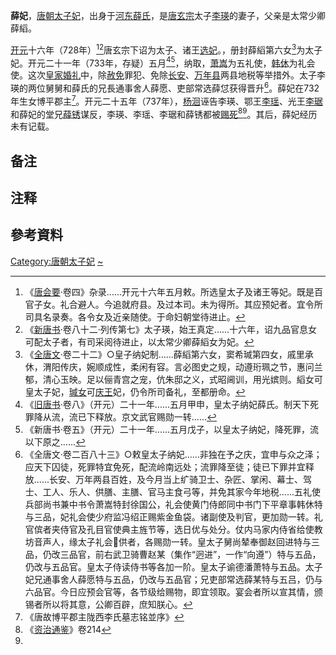 {{東亞女性歷史人物
|名稱 =薛妃
|身份 =唐朝太子妃
|國家 =中国唐朝
|屆數 =
|最高職務 =
|前任 = 
|繼任 = 
|畫像=
|說明=
|姓=薛
|名=
|姓名=
|字=
|官職 =
|封爵 =
|职业 =
|位號=
|位階
|御稱號 =<!--日本皇族之稱號-->
|宮號1 =<!--日本皇族之宮號-->
|宮號2 =<!--朝鮮王族之宮號-->
|封地 =
|神號 =
|尊號 =
|族裔 = 
|旗籍 =<!--清朝旗人專用-->
|氏族 =
|府邸 =
|世系 = 
|初名 =
|乳名 =<!--日本、朝鮮、琉球以外人物用-->
|幼名 =<!--日本人用-->
|兒名 =<!--朝鮮人用-->
|童名 =<!--琉球人用-->
|小字=
|號=
|法號=
|院號=
|其他名號=
|出生年=
|出生地=
|婚年=733年（存疑{{efn|name=a1}}）
|逝世年=
|逝世地=
|諡號=
|墳墓=
|父親=薛縚
|嫡母=
|母親=
|夫=[[李瑛_(唐朝)|李瑛]]
|婚姻名份=太子妃
|夫之父=[[唐玄宗|李隆基]]
|夫之母=[[赵丽妃|赵丽妃]]
|夫之嫡母=[[王皇后_(唐玄宗)|王皇后]]
|兄弟=哥哥 薛崇一<br>哥哥 薛愿<br>哥哥 薛怤
|姊妹=
|嫡兄弟=
|嫡姊妹=
|庶兄弟=
|庶姊妹=
|同胞兄弟=
|同胞姊妹=
|異母兄弟=
|異母姊妹=
|異父兄弟=
|異父姊妹=
|繼兄弟=
|繼姊妹=
|子=
|女=博平郡主
|養子=
|養女=
|繼女=
|其他親屬 =堂兄{{efn|name=a2|1=《新唐书<ref name="a1">《[[新唐书|新唐书]]·列传第七·十一宗诸子》太子瑛，始王真定，进王郢……二十五年， 洄复构瑛、瑶、琚与妃之兄薛锈异谋……太子瑛、鄂王瑶、光王琚同恶均罪，并废为庶人；锈赐死。瑛、瑶、琚寻遇害，天 下冤之</ref>》称“妃之兄薛锈”，两人实为堂兄妹，祖父为薛瑊。}} [[薛锈|薛锈]]<br>外孫 王𨙸<br>外孫 王鄅
|經歷 = 
|著作 =
|注釋=
}}
'''薛妃'''，[[唐朝|唐朝]][[太子妃|太子妃]]，出身于[[河东薛氏|河东薛氏]]，是[[唐玄宗|唐玄宗]]太子[[李瑛_(唐朝)|李瑛]]的妻子，父亲是太常少卿薛縚。

[[开元|开元]]十六年（728年）<ref>《[[唐会要|唐会要]]·卷四》杂录......开元十六年五月敕。所选皇太子及诸王等妃。既是百官子女。礼合避人。今追就府县。及过本司。未为得所。其应预妃者。宜令所司具名录奏。各令女及近亲随使。于命妇朝堂待进止。</ref><ref>《[[新唐书|新唐书]]·卷八十二·列传第七》太子瑛，始王真定......十六年，诏九品官息女可配太子者，有司采阅待进止，以太常少卿薛縚女为妃。</ref>唐玄宗下诏为太子、诸王[[选妃|选妃]]。{{来源请求|开元十九年（731年）}}，册封薛縚第六女<ref>《[[全唐文|全唐文]]·卷二十二》○皇子纳妃制......薛縚第六女，窦希瑊第四女，戚里承休，渭阳传庆，婉顺成性，柔闲有容。言必图史之规，动遵珩珮之节，惠问兰郁，清心玉映。足以俪青宫之宠，伉朱邸之义，式昭阃训，用光嫔则。縚女可皇太子妃，[[恭应皇后|瑊女]]可[[李琮_(庆王)|庆王]]妃，仍令所司备礼，至都册命。</ref>为太子妃。开元二十一年（733年，存疑{{efn|name=a1}}）五月<ref>《[[旧唐书|旧唐书]]·卷八》（开元）二十一年......五月甲申，皇太子纳妃薛氏。制天下死罪降从流，流已下释放。京文武官赐勋一转......</ref><ref>《新唐书·卷五》（开元）二十一年......五月戊子，以皇太子纳妃，降死罪，流以下原之......</ref>，纳取，[[萧嵩|萧嵩]]为五礼使，[[韩休|韩休]]为礼会使。这次[[皇家婚礼|皇家婚礼]]中，除[[赦免|赦免]]罪犯、免除[[长安县|长安]]、[[万年县_(北周)|万年县]]两县地税等举措外。太子李瑛的两位舅舅和薛氏的兄長通事舍人薛愿、吏部常选薛怤获得晋升<ref>《全唐文·卷二百八十三》○敕皇太子纳妃......非独在予之庆，宜申与众之泽；应天下囚徒，死罪特宜免死，配流岭南远处；流罪降至徒；徒已下罪并宜释放......长安、万年两县百姓，及今月当上纩骑卫士、杂匠、掌闲、幕士、驾士、工人、乐人、供膳、主膳、官马主食弓等，并免其家今年地税......五礼使兵部尚书兼中书令萧嵩特封徐国公，礼会使黄门侍郎同中书门下平章事韩休特与三品，妃礼会使少府监冯绍正赐紫金鱼袋。诸副使及判官，更加勋一转。礼官傧者夹侍官及孔目官使典主旌节等，选日优与处分。仗内马家内侍省给使教坊音声人，缘太子礼会供者，各赐勋一转。皇太子舅尚辇奉御赵回进特与三品，仍改三品官，前右武卫骑曹赵某（集作“迥进”，一作“向遵”）特与五品，仍改与五品官。皇太子侍读侍书等各加一阶。皇太子谕德潘萧特与五品。太子妃兄通事舍人薛愿特与五品，仍改与五品官；兄吏部常选薛某特与五吕，仍与六品官。今日应预会官等，各节级给赐物，即宜领取。宴会者所以宣其情，颁锡者所以将其意，公卿百辟，庶知朕心。</ref>。薛妃在732年{{efn|name=a1|1=其女博平郡主的墓志称，郡主在[[建中_(唐朝)|建中]]元年（780年）逝世，享年卌九。博平郡主出生年份当是732年。其父母成婚时间不应迟于此年。}}生女博平郡主<ref>《唐故博平郡主陇西李氏墓志铭並序》</ref>。开元二十五年（737年），[[杨洄|杨洄]]诬告李瑛、鄂王[[李瑶_(唐朝)|李瑶]]、光王[[李琚_(光王)|李琚]]和薛妃的堂兄{{efn|name=a2}}[[薛锈|薛锈]]谋反，李瑛、李瑶、李琚和薛锈都被[[赐死|赐死]]<ref>《[[资治通鉴|资治通鉴]]》卷214</ref><ref name="a1"/>。其后，薛妃经历未有记载。

== 备注 ==

{{notelist}}

== 注释 ==

{{Reflist|2}}

== 參考資料 ==

{{reflist|list=*{{Cite book|author=陈丽萍|title=唐代后妃史事考|publisher=社会科学文献出版社|date=2014年|language=zh}}}}

[[Category:唐朝太子妃|Category:唐朝太子妃]]
[[Category:河东薛氏|~]]